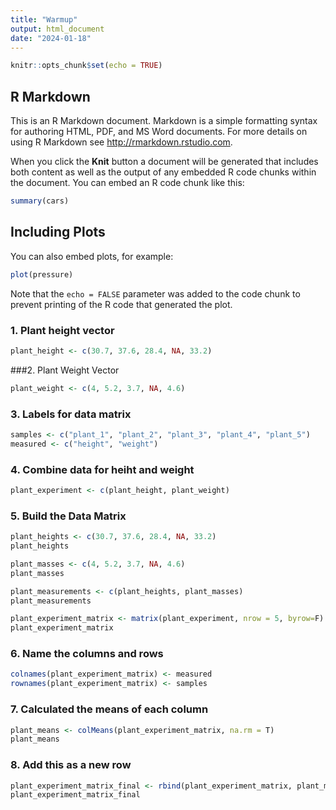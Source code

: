 ```yaml
---
title: "Warmup"
output: html_document
date: "2024-01-18"
---
```


```r
knitr::opts_chunk$set(echo = TRUE)
```

## R Markdown

This is an R Markdown document. Markdown is a simple formatting syntax for authoring HTML, PDF, and MS Word documents. For more details on using R Markdown see <http://rmarkdown.rstudio.com>.

When you click the **Knit** button a document will be generated that includes both content as well as the output of any embedded R code chunks within the document. You can embed an R code chunk like this:

```r
summary(cars)
```

## Including Plots

You can also embed plots, for example:

```r
plot(pressure)
```

Note that the `echo = FALSE` parameter was added to the code chunk to prevent printing of the R code that generated the plot.

### 1. Plant height vector
```r
plant_height <- c(30.7, 37.6, 28.4, NA, 33.2)
```


###2. Plant Weight Vector
```r
plant_weight <- c(4, 5.2, 3.7, NA, 4.6)
```

### 3. Labels for data matrix
```r
samples <- c("plant_1", "plant_2", "plant_3", "plant_4", "plant_5")
measured <- c("height", "weight")
```

### 4. Combine data for heiht and weight
```r
plant_experiment <- c(plant_height, plant_weight)
```

### 5. Build the Data Matrix
```r
plant_heights <- c(30.7, 37.6, 28.4, NA, 33.2)
plant_heights
```
```r
plant_masses <- c(4, 5.2, 3.7, NA, 4.6)
plant_masses
```
```r
plant_measurements <- c(plant_heights, plant_masses)
plant_measurements
```

```r
plant_experiment_matrix <- matrix(plant_experiment, nrow = 5, byrow=F)
plant_experiment_matrix
```
### 6. Name the columns and rows
```r
colnames(plant_experiment_matrix) <- measured
rownames(plant_experiment_matrix) <- samples
```

### 7. Calculated the means of each column
```r
plant_means <- colMeans(plant_experiment_matrix, na.rm = T)
plant_means
```

### 8. Add this as a new row
```r
plant_experiment_matrix_final <- rbind(plant_experiment_matrix, plant_means)
plant_experiment_matrix_final
```
